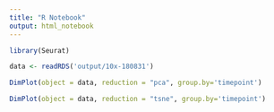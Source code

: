 ```yaml
---
title: "R Notebook"
output: html_notebook
---
```


```r
library(Seurat)
```


```r
data <- readRDS('output/10x-180831')
```

```r
DimPlot(object = data, reduction = "pca", group.by='timepoint')
```

```r
DimPlot(object = data, reduction = "tsne", group.by='timepoint')
```

```r

```

